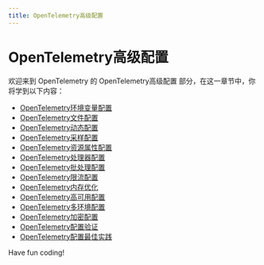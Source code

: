 ```yaml
---
title: OpenTelemetry高级配置
---
```


# OpenTelemetry高级配置

欢迎来到 OpenTelemetry 的 OpenTelemetry高级配置 部分，在这一章节中，你将学到以下内容：

- [OpenTelemetry环境变量配置](./0-opentelemetry-environment-variable-configuration.mdx)
- [OpenTelemetry文件配置](./1-opentelemetry-file-configuration.mdx)
- [OpenTelemetry动态配置](./2-opentelemetry-dynamic-configuration.mdx)
- [OpenTelemetry采样配置](./3-opentelemetry-sampling-configuration.mdx)
- [OpenTelemetry资源属性配置](./4-opentelemetry-resource-property-configuration.mdx)
- [OpenTelemetry处理器配置](./5-opentelemetry-processor-configuration.mdx)
- [OpenTelemetry批处理配置](./6-opentelemetry-batch-configuration.mdx)
- [OpenTelemetry限流配置](./7-opentelemetry-current-limiting-configuration.mdx)
- [OpenTelemetry内存优化](./8-opentelemetry-memory-optimization.mdx)
- [OpenTelemetry高可用配置](./9-opentelemetry-high-availability-configuration.mdx)
- [OpenTelemetry多环境配置](./10-opentelemetry-multi-environment-configuration.mdx)
- [OpenTelemetry加密配置](./11-opentelemetry-encryption-configuration.mdx)
- [OpenTelemetry配置验证](./12-opentelemetry-configuration-verification.mdx)
- [OpenTelemetry配置最佳实践](./13-opentelemetry-configuration-best-practices.mdx)

Have fun coding!